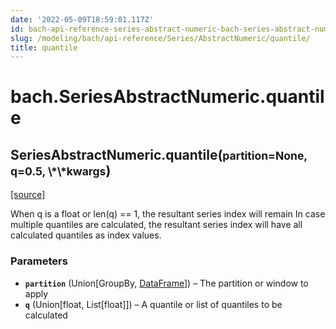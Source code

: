 ```yaml
---
date: '2022-05-09T18:59:01.117Z'
id: bach-api-reference-series-abstract-numeric-bach-series-abstract-numeric-quantile
slug: /modeling/bach/api-reference/Series/AbstractNumeric/quantile/
title: quantile
---
```


# bach.SeriesAbstractNumeric.quantile

<div className="method">

<h2 className="signature-method"><span className="additional-name">SeriesAbstractNumeric.</span><span className="name">quantile(</span><small className="parameter-list"><span className="parameter" id="partition">partition=None</span>, <span className="parameter" id="q">q=0.5</span>, <span className="parameter" id="**">\*\*kwargs</span></small>)</h2>


&#8203;<span className="view-source">[[source]](https://github.com/objectiv/objectiv-analytics/blob/main/bach/bach/series/series_numeric.py)</span>

<div className="content">

When q is a float or len(q) == 1, the resultant series index will remain
In case multiple quantiles are calculated, the resultant series index will have all calculated
quantiles as index values.


### Parameters

* **`partition`** (Union[GroupBy, [DataFrame](/modeling/bach/api-reference/DataFrame/index.mdx)]) – The partition or window to apply
* **`q`** (Union[float, List[float]]) – A quantile or list of quantiles to be calculated



</div>


</div>
